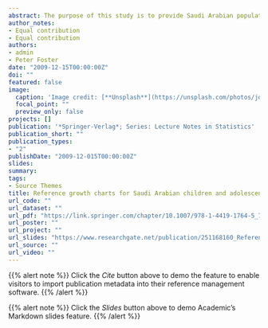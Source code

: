 ```yaml
---
abstract: The purpose of this study is to provide Saudi Arabian population reference growth standards for height, weight, body mass index (BMI), head circumference and weight for length/stature. The estimated distribution centiles are obtained by splitting the population into two separate age groups$\colon$ infants, birth to 36 months and children and adolescents, age 2 to 19 years. The reference values were derived from cross-sectional data applying the LMS method of Cole and Green (Stat. in Medicine 1992; 11:1305-1319) using the lmsqreg package in R (public domain language for data analysis, 2009). The report provides an overview of how the method has been applied, more specifcally how the relevant issues concerning the construction of the growth charts have been addressed and is illustrated by just using the girls weight data (birth to three years old). These issues include identifying the outliers, diagnosing the appropriate amounts of smoothing and averaging the reference standards for the overlapping 2 to 3 year age range. The use of ANCOVA has been introduced and illustrated as a tool for making growth standard comparisons between different geographical regions and between genders.
author_notes:
- Equal contribution
- Equal contribution
authors:
- admin
- Peter Foster
date: "2009-12-15T00:00:00Z"
doi: ""
featured: false
image:
  caption: 'Image credit: [**Unsplash**](https://unsplash.com/photos/jdD8gXaTZsc)'
  focal_point: ""
  preview_only: false
projects: []
publication: '*Springer-Verlag*; Series: Lecture Notes in Statistics'
publication_short: ""
publication_types:
- "2"
publishDate: "2009-12-015T00:00:00Z"
slides: 
summary: 
tags:
- Source Themes
title: Reference growth charts for Saudi Arabian children and adolescents
url_code: ""
url_dataset: ""
url_pdf: "https://link.springer.com/chapter/10.1007/978-1-4419-1764-5_7"
url_poster: ""
url_project: ""
url_slides: "https://www.researchgate.net/publication/251168160_Reference_Growth_Charts_for_Saudi_Arabian_Children_and_Adolescents"
url_source: ""
url_video: ""
---
```


{{% alert note %}}
Click the *Cite* button above to demo the feature to enable visitors to import publication metadata into their reference management software.
{{% /alert %}}

{{% alert note %}}
Click the *Slides* button above to demo Academic's Markdown slides feature.
{{% /alert %}}

